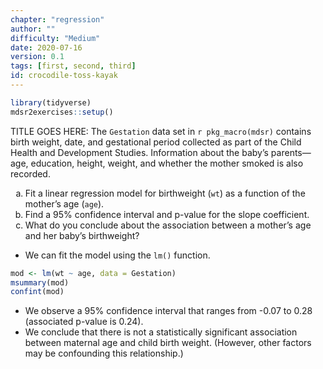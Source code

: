 ```yaml
---
chapter: "regression"
author: ""
difficulty: "Medium"
date: 2020-07-16 
version: 0.1
tags: [first, second, third]
id: crocodile-toss-kayak
---
```


```r
library(tidyverse)
mdsr2exercises::setup()
```

TITLE GOES HERE: The `Gestation` data set in `r pkg_macro(mdsr)` contains birth weight, date, and gestational period collected as part of the Child Health and Development Studies. Information about the baby's parents---age, education, height, weight, and whether the mother smoked is also recorded.

a. Fit a linear regression model for birthweight (`wt`) as a function of the mother's age (`age`).
b. Find a 95% confidence interval and p-value for the slope coefficient.
c. What do you conclude about the association between a mother's age and her baby's birthweight?


 <!--begin-answer-->

-  We can fit the model using the `lm()` function.

```r
mod <- lm(wt ~ age, data = Gestation)
msummary(mod)
confint(mod)
```

-  We observe a 95% confidence interval that ranges from -0.07 to 0.28 (associated p-value is 0.24).  
-  We conclude that there is not a statistically significant association between maternal age and child birth weight.  (However, other factors may be confounding this relationship.)

<!--end-answer-->


